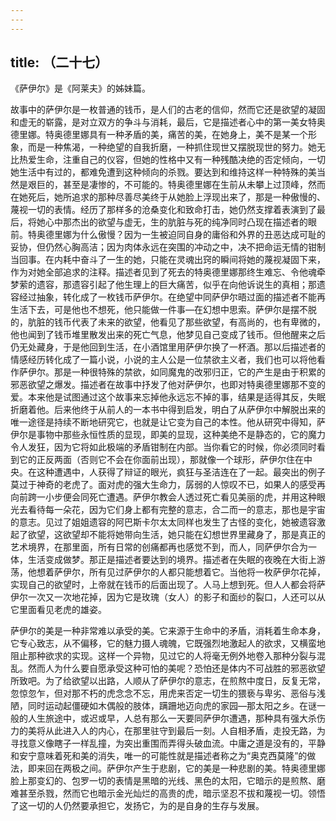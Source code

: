 ```yaml
---
---
---
```

title: （二十七）
---




《萨伊尔》是《阿莱夫》的姊妹篇。

故事中的萨伊尔是一枚普通的钱币，是人们的古老的信仰，然而它还是欲望的凝固和虚无的崭露，是对立双方的争斗与消耗，最后，它是描述者心中的第一美女特奥德里娜。特奥德里娜具有一种矛盾的美，痛苦的美，在她身上，美不是某一个形象，而是一种焦渴，一种绝望的自我折磨，一种抓住现世又摆脱现世的努力。她无比热爱生命，注重自己的仪容，但她的性格中又有一种残酷决绝的否定倾向，一切她生活中有过的，都难免遭到这种倾向的杀戮。要达到和维持这样一种特殊的美当然是艰巨的，甚至是凄惨的，不可能的。特奥德里娜在生前从未攀上过顶峰，然而在她死后，她所追求的那种尽善尽美终于从她脸上浮现出来了，那是一种傲慢的、蔑视一切的表情。经历了那样多的沧桑变化和致命打击，她仍然支撑着表演到了最后，将她心中那杰出的欲望与虚无，生的肮脏与死的纯净同时凸现在描述者的眼前。特奥德里娜为什么傲慢？因为一生被迫同自身的庸俗和外界的丑恶达成可耻的妥协，但仍然心胸高洁；因为肉体永远在突围的冲动之中，决不把命运无情的钳制当回事。在内耗中奋斗了一生的她，只能在灵魂出窍的瞬间将她的蔑视凝固下来，作为对她全部追求的注释。描述者见到了死去的特奥德里娜那终生难忘、令他魂牵梦萦的遗容，那遗容引起了他生理上的巨大痛苦，似乎在向他诉说生的真相；那遗容经过抽象，转化成了一枚钱币萨伊尔。在绝望中同萨伊尔晤过面的描述者不能再生活下去，可是他也不想死，他只能做一件事—在幻想中思索。萨伊尔是摆不脱的，肮脏的钱币代表了未来的欲望，他看见了那些欲望，有高尚的，也有卑微的，他也闻到了钱币堆里散发出来的死亡气息，他梦见自己变成了钱币。但他醒来之后仍无处藏身，于是他回到生活，在小酒馆里用萨伊尔换了一杯酒。那以后描述者的情感经历转化成了一篇小说，小说的主人公是一位禁欲主义者，我们也可以将他看作萨伊尔。那是一种很特殊的禁欲，如同魔鬼的改邪归正，它的产生是由于积累的邪恶欲望之爆发。描述者在故事中抒发了他对萨伊尔，也即对特奥德里娜那不变的爱。本来他是试图通过这个故事来忘掉他永远忘不掉的事，结果是适得其反，失眠折磨着他。后来他终于从前人的一本书中得到启发，明白了从萨伊尔中解脱出来的唯一途径是持续不断地研究它，也就是让它变为自己的本性。他从研究中得知，萨伊尔是事物中那些永恒性质的显现，即美的显现，这种美绝不是静态的，它的魔力令人发狂，因为它将如此极端的矛盾钳制在内部。当你看它的时候，你必须同时看到它的正反两面（否则它不会在你面前出现），那就像一个球形，萨伊尔住在中央。在这种遭遇中，人获得了辩证的眼光，疯狂与圣洁连在了一起。最突出的例子莫过于神奇的老虎了。面对虎的强大生命力，孱弱的人惊叹不已，如果人的感受再向前跨一小步便会同死亡遭遇。萨伊尔教会人透过死亡看见美丽的虎，并用这种眼光去看待每一朵花，因为它们身上都有完整的意志，合二而一的意志，那也是宇宙的意志。见过了姐姐遗容的阿巴斯卡尔太太同样也发生了古怪的变化，她被遗容激起了欲望，这欲望却不能将她带向生活，她只能在幻想世界里藏身了，那是真正的艺术境界，在那里面，所有日常的创痛都再也感觉不到，而人，同萨伊尔合为一体，生活变成做梦。那正是描述者要达到的境界。描述者在失眠的夜晚在大街上游荡，他想着萨伊尔，所有见过萨伊尔的人都只能想着它。当他将一枚萨伊尔花掉，实现自己的欲望时，上帝就在钱币的后面出现了。人马上想到死。但人人都会将萨伊尔一次又一次地花掉，因为它是玫瑰（女人）的影子和面纱的裂口，人还可以从它里面看见老虎的雄姿。

萨伊尔的美是一种非常难以承受的美。它来源于生命中的矛盾，消耗着生命本身，它专心致志，从不偏移，它的魅力摄人魂魄，它既强烈地激起人的欲求，又横蛮地阻止那种欲求的实现。这样一个异物，见过它的人将毫无例外地卷入那种分裂与混乱。然而人为什么要自愿承受这种可怕的美呢？恐怕还是体内不可战胜的邪恶欲望所致吧。为了给欲望以出路，人顺从了萨伊尔的意志，在煎熬中度日，反复无常，忽惊忽乍，但对那不朽的虎念念不忘，用虎来否定一切生的猥亵与卑劣、恶俗与浅陋，同时运动起僵硬如木偶般的肢体，蹒跚地迈向虎的家园—那太阳之乡。在谜一般的人生旅途中，或迟或早，人总有那么一天要同萨伊尔遭遇，那种具有强大杀伤力的美将从此进入人的内心，在那里驻守到最后一刻。人自相矛盾，走投无路，为寻找意义像瞎子一样乱撞，为突出重围而弄得头破血流。中庸之道是没有的，平静和安宁意味着死和美的消失，唯一的可能性就是描述者称之为“奥克西莫隆”的做法，即来回在两极之间。萨伊尔产生于悲剧，它的美是一种悲剧的美。特奥德里娜脸上那变幻的、包罗一切的表情是黑暗的光线、黑色的太阳，它暗示的是煎熬、磨难甚至杀戮，然而它也暗示金光灿烂的高贵的虎，暗示坚忍不拔和蔑视一切。领悟了这一切的人仍然要承担它，发扬它，为的是自身的生存与发展。